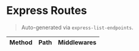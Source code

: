 # Express Routes

> Auto-generated via `express-list-endpoints`.

| Method | Path | Middlewares |
|---|---|---|
